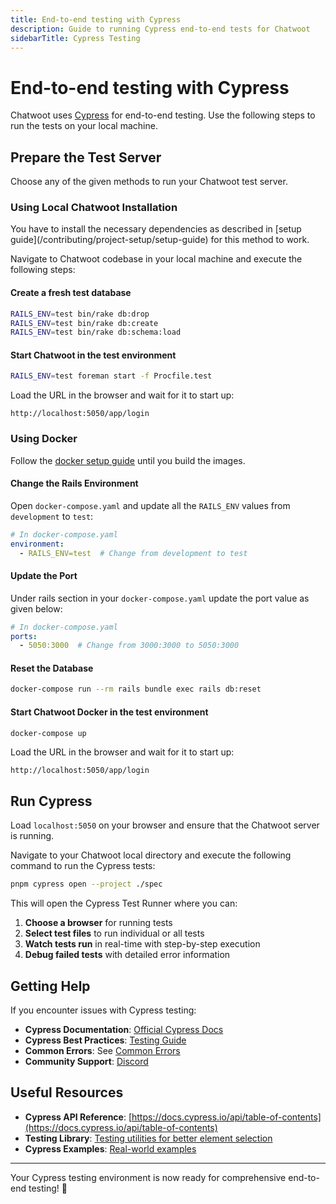```yaml
---
title: End-to-end testing with Cypress
description: Guide to running Cypress end-to-end tests for Chatwoot
sidebarTitle: Cypress Testing
---
```


# End-to-end testing with Cypress

Chatwoot uses [Cypress](https://www.cypress.io/) for end-to-end testing. Use the following steps to run the tests on your local machine.

## Prepare the Test Server

Choose any of the given methods to run your Chatwoot test server.

<Tabs>
<Tab title="Local Installation">

### Using Local Chatwoot Installation

<Note>
You have to install the necessary dependencies as described in [setup guide](/contributing/project-setup/setup-guide) for this method to work.
</Note>

Navigate to Chatwoot codebase in your local machine and execute the following steps:

#### Create a fresh test database

```bash
RAILS_ENV=test bin/rake db:drop
RAILS_ENV=test bin/rake db:create
RAILS_ENV=test bin/rake db:schema:load
```

#### Start Chatwoot in the test environment

```bash
RAILS_ENV=test foreman start -f Procfile.test
```

Load the URL in the browser and wait for it to start up:
```
http://localhost:5050/app/login
```

</Tab>
<Tab title="Docker Setup">

### Using Docker

Follow the [docker setup guide](/contributing/project-setup/docker-setup) until you build the images.

#### Change the Rails Environment

Open `docker-compose.yaml` and update all the `RAILS_ENV` values from `development` to `test`:

```yaml
# In docker-compose.yaml
environment:
  - RAILS_ENV=test  # Change from development to test
```

#### Update the Port

Under rails section in your `docker-compose.yaml` update the port value as given below:

```yaml
# In docker-compose.yaml
ports:
  - 5050:3000  # Change from 3000:3000 to 5050:3000
```

#### Reset the Database

```bash
docker-compose run --rm rails bundle exec rails db:reset
```

#### Start Chatwoot Docker in the test environment

```bash
docker-compose up
```

Load the URL in the browser and wait for it to start up:
```
http://localhost:5050/app/login
```

</Tab>
</Tabs>

## Run Cypress

Load `localhost:5050` on your browser and ensure that the Chatwoot server is running.

Navigate to your Chatwoot local directory and execute the following command to run the Cypress tests:

```bash
pnpm cypress open --project ./spec
```

This will open the Cypress Test Runner where you can:

1. **Choose a browser** for running tests
2. **Select test files** to run individual or all tests
3. **Watch tests run** in real-time with step-by-step execution
4. **Debug failed tests** with detailed error information


## Getting Help

If you encounter issues with Cypress testing:

- **Cypress Documentation**: [Official Cypress Docs](https://docs.cypress.io/)
- **Cypress Best Practices**: [Testing Guide](https://docs.cypress.io/guides/references/best-practices)
- **Common Errors**: See [Common Errors](/contributing/project-setup/common-errors)
- **Community Support**: [Discord](https://discord.com/invite/cJXdrwS)

## Useful Resources

- **Cypress API Reference**: [https://docs.cypress.io/api/table-of-contents](https://docs.cypress.io/api/table-of-contents)
- **Testing Library**: [Testing utilities for better element selection](https://testing-library.com/)
- **Cypress Examples**: [Real-world examples](https://github.com/cypress-io/cypress-example-recipes)

---

Your Cypress testing environment is now ready for comprehensive end-to-end testing! 🧪 
